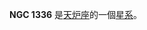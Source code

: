 {{NGCInfoBox|NGCID=NGC 1336|發現者=約翰·弗里德里希·威廉·赫歇爾|發現日期=1835年10月22日|其他編號=ESO 358-2,MCG -6-8-16,FCC 47|曆元=J2000.0|赤經=3時26分32秒
|赤緯=-35°42'48"|星座=天炉座|星體=星系|星等=12.1|表面亮度=13.4|藍等=13.1}}

'''NGC 1336''' 是[[天炉座|天炉座]]的一個[[星系|星系]]。

{{NGCReference|1336}}
{{Catalogs|NGC=1336}}
{{Galaxy-stub}}